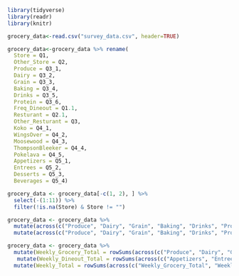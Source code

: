```r
library(tidyverse)
library(readr)
library(knitr)
```
```r
grocery_data<-read.csv("survey_data.csv", header=TRUE)
```

```r
grocery_data<-grocery_data %>% rename(
  Store = Q1, 
  Other_Store = Q2, 
  Produce = Q3_1, 
  Dairy = Q3_2, 
  Grain = Q3_3, 
  Baking = Q3_4, 
  Drinks = Q3_5, 
  Protein = Q3_6, 
  Freq_Dineout = Q1.1, 
  Resturant = Q2.1, 
  Other_Resturant = Q3, 
  Koko = Q4_1, 
  WingsOver = Q4_2, 
  Moosewood = Q4_3, 
  ThompsonBleeker = Q4_4, 
  Pokelava = Q4_5, 
  Appetizers = Q5_1, 
  Entrees = Q5_2, 
  Desserts = Q5_3, 
  Beverages = Q5_4)
```


```r
grocery_data <- grocery_data[-c(1, 2), ] %>%
  select(-(1:11)) %>%
  filter(!is.na(Store) & Store != "")
```

```r
grocery_data <- grocery_data %>%
  mutate(across(c("Produce", "Dairy", "Grain", "Baking", "Drinks", "Protein", "Appetizers", "Entrees", "Desserts", "Beverages"), ~ ifelse(. == "", 0, .))) %>% 
  mutate(across(c("Produce", "Dairy", "Grain", "Baking", "Drinks", "Protein","Appetizers", "Entrees", "Desserts", "Beverages"), as.numeric))

```


```r
grocery_data <- grocery_data %>%
  mutate(Weekly_Grocery_Total = rowSums(across(c("Produce", "Dairy", "Grain", "Baking", "Drinks", "Protein")), na.rm = TRUE)) %>%
   mutate(Weekly_Dineout_Total = rowSums(across(c("Appetizers", "Entrees", "Desserts", "Beverages")), na.rm = TRUE)) %>%
  mutate(Weekly_Total = rowSums(across(c("Weekly_Grocery_Total", "Weekly_Dineout_Total")), na.rm = TRUE))

```

